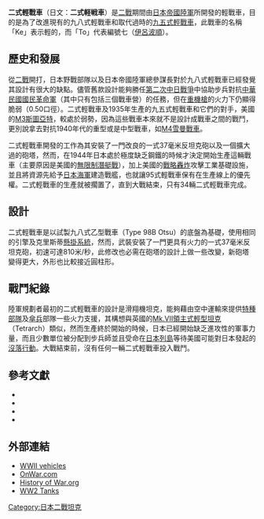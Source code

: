 {{noteTA
|G1=Military
|G2=長度單位
|G3=地名
}}
{{Infobox Weapon
|name= Type 2 Ke-To
|image= File:二式軽戦車.jpg
|image_size= 300px
|caption= 二式輕戰車
|origin= [[File:Flag_of_Japan.svg|28px]] [[大日本帝國|大日本帝國]]
|type= 輕型戰車
<!-- Type selection -->
|is_vehicle= yes
|is_UK= yes
<!-- Production history -->
|design_date= 1941年
<!-- General specifications -->
|spec_label= 
|weight= 7.20噸
|length= 车身：{{convert|4.14|m|ft}}
|width= {{convert|2.14|m|ft}}
|height= {{convert|1.83|m|ft}}
|crew= 3
<!-- Vehicle/missile specifications -->
|armour= 6 -16毫米
|primary_armament= [[一式37毫米反坦克砲|一式37毫米反坦克砲]]
|secondary_armament= 7.7毫米機槍
|engine= [[三菱|三菱]]百式風冷柴油引擎
|suspension= [[克里斯蒂懸掛|克里斯蒂]]
|engine_power= 130匹
|vehicle_range= 300公里
|speed= 時速50公里
}}
'''二式輕戰車'''（日文：'''二式軽戦車'''）是[[二戰|二戰]]期間由[[日本帝國陸軍|日本帝國陸軍]]所開發的輕戰車，目的是為了改進現有的九八式輕戰車和取代過時的[[九五式輕戰車|九五式輕戰車]]，此戰車的名稱「Ke」表示輕的，而「To」代表編號七（[[伊呂波順|伊呂波順]]）。

== 歷史和發展 ==
從[[二戰|二戰]]開打，日本野戰部隊以及日本帝國陸軍總參謀長對於九八式輕戰車已經發覺其設計有很大的缺點。儘管舊款設計能夠勝任[[第二次中日戰爭|第二次中日戰爭]]中協助步兵對抗[[中華民國|中華民國]][[國民革命軍|國民革命軍]]（其中只有包括三個戰車營）的任務，但在[[重機槍|重機槍]]的火力下仍顯得脆弱（0.50口徑）。二式輕戰車及1935年生產的九五式輕戰車和它們的對手，美國的[[M3斯圖亞特|M3斯圖亞特]]，較處於弱勢，因為這些戰車本來就不是設計成戰車之間的戰鬥，更別說拿去對抗1940年代的重型或是中型戰車，如[[M4雪曼戰車|M4雪曼戰車]]。

二式輕戰車開發的工作為其安裝了一門改良的一式37毫米反坦克砲以及一個擴大過的砲塔，然而，在1944年日本處於極度缺乏鋼鐵的時候才決定開始生產這輛戰車（主要原因是美國的[[無限制潛艇戰|無限制潛艇戰]]），加上美國的[[戰略轟炸|戰略轟炸]]攻擊工業基礎設施，並且將資源先給予[[日本海軍|日本海軍]]建造戰艦，也就讓95式輕戰車保有在生產線上的優先權。二式輕戰車的生產就被擱置了，直到大戰結束，只有34輛二式輕戰車完成。

== 設計 ==
二式輕戰車是以試製九八式乙型戰車（Type 98B Otsu）的底盤為基礎，使用相同的引擎及克里斯蒂[[懸掛系統|懸掛系統]]，然而，武裝安裝了一門更具有火力的一式37毫米反坦克砲，初速可達810米/秒，此修改也必需在砲塔的設計上做一些改變，新砲塔變得更大，外形也比較接近圓柱形。

== 戰鬥紀錄 ==
陸軍規劃者最初的二式輕戰車的設計是滑翔機坦克，能夠藉由空中運輸來提供[[特種部隊|特種部隊]]及[[傘兵|傘兵]]部隊一些火力支援，其構想與英國的[[Mk.VII領主式輕型坦克|Mk.VII領主式輕型坦克]]（Tetrarch）類似，然而生產終於開始的時候，日本已經開始缺乏進攻性的軍事力量，而且少數單位被分配到步兵師並且受命在[[日本列島|日本列島]]等待美國可能對日本發起的[[沒落行動|沒落行動]]。大戰結束前，沒有任何一輛二式輕戰車投入戰鬥。

== 參考文獻 ==
*{{cite book
 | last = Foss 
 | first = Christopher
 | year = 2003
 | title = Great Book of Tanks: The World's Most Important Tanks from World War I to the Present Day
 | url = https://archive.org/details/greatbookoftanks0000mill_r2i7
 | publisher = Zenith Press 
 | location = 
 | isbn = 0760314756
}}
*{{cite book
 | last = Foss 
 | first = Christopher
 | year = 2003
 | title = Tanks: The 500
 | url = https://archive.org/details/tankstanksofworl0000foss
 | publisher = Crestline 
 | location = 
 | isbn = 0760315000
}}
*{{cite book
 | last = Zaloga 
 | first = Steven J.
 | year = 2007
 | title = Japanese Tanks 1939-45
 | publisher = Osprey 
 | location = 
 | isbn = 1-84603-091-8
}}
*{{cite book
 | last = Zaloga
 | first = Steven J.
 | year = 2008
 | title = Armored Thunderbolt, The US Army Sherman in World War II
 | publisher = Stackpole Books
 | location = Mechanicsburg, PA (USA)
 | isbn = 978-0-8117-0424-3
}}
== 外部連結 ==
{{Portal|戰車}}
*[http://www.wwiivehicles.com/japan/tanks-light/type-98.asp WWII vehicles]{{Wayback|url=http://www.wwiivehicles.com/japan/tanks-light/type-98.asp |date=20140406224747 }}
*[https://web.archive.org/web/20120309145437/http://www.onwar.com/tanks/japan/data/t2keto.htm OnWar.com]
*[http://www.historyofwar.org/articles/weapons_type_2_ke_to.html History of War.org]{{Wayback|url=http://www.historyofwar.org/articles/weapons_type_2_ke_to.html |date=20200129030732 }}
*[https://web.archive.org/web/20110517073830/http://www.wwiitanks.co.uk/tankdata/1945-Japan-All-LightTankType2KE-TO.html WW2 Tanks]

{{WWIIJapaneseAFVs}}
[[Category:日本二戰坦克|Category:日本二戰坦克]]